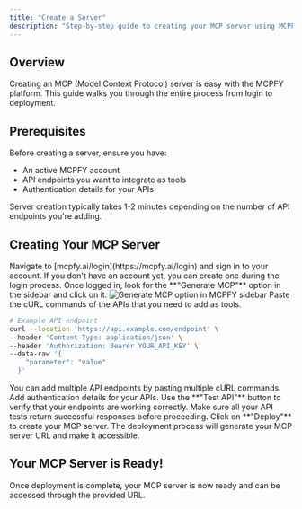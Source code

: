 ```yaml
---
title: "Create a Server"
description: "Step-by-step guide to creating your MCP server using MCPFY platform"
---
```


## Overview

Creating an MCP (Model Context Protocol) server is easy with the MCPFY platform. This guide walks you through the entire process from login to deployment.

## Prerequisites

Before creating a server, ensure you have:

- An active MCPFY account
- API endpoints you want to integrate as tools
- Authentication details for your APIs

<Info>
Server creation typically takes 1-2 minutes depending on the number of API endpoints you're adding.
</Info>

## Creating Your MCP Server

<Steps>
<Step title="Login to MCPFY">
  Navigate to [mcpfy.ai/login](https://mcpfy.ai/login) and sign in to your account.
  
  <Tip>
  If you don't have an account yet, you can create one during the login process.
  </Tip>
</Step>

<Step title="Access Generate MCP">
  Once logged in, look for the **"Generate MCP"** option in the sidebar and click on it.
  
  <Frame>
    <img src="/images/generate-mcp-sidebar.png" alt="Generate MCP option in MCPFY sidebar" />
  </Frame>
</Step>

<Step title="Add API Endpoints">
  Paste the cURL commands of the APIs that you need to add as tools.
  
  ```bash
  # Example API endpoint
  curl --location 'https://api.example.com/endpoint' \
  --header 'Content-Type: application/json' \
  --header 'Authorization: Bearer YOUR_API_KEY' \
  --data-raw '{
      "parameter": "value"
    }'
  ```
  
  <Tip>
  You can add multiple API endpoints by pasting multiple cURL commands.
  </Tip>
</Step>

<Step title="Configure Authentication">
  Add authentication details for your APIs.
</Step>

<Step title="Test Your APIs">
  Use the **"Test API"** button to verify that your endpoints are working correctly.
  
  <Check>
  Make sure all your API tests return successful responses before proceeding.
  </Check>
</Step>

<Step title="Deploy Your Server">
  Click on **"Deploy"** to create your MCP server.
  
  <Info>
  The deployment process will generate your MCP server URL and make it accessible.
  </Info>
</Step>
</Steps>

## Your MCP Server is Ready!

Once deployment is complete, your MCP server is now ready and can be accessed through the provided URL.
